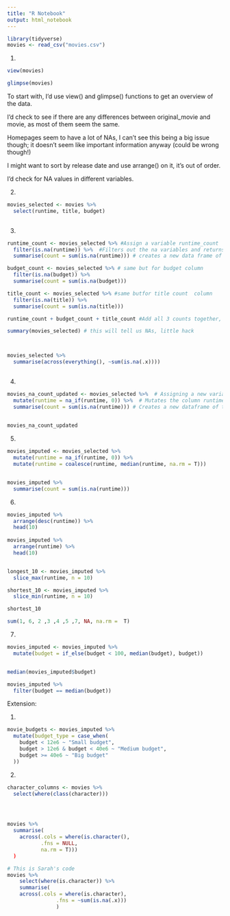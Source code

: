 ```yaml
---
title: "R Notebook"
output: html_notebook
---
```


```r
library(tidyverse)
movies <- read_csv("movies.csv")
```

1.
```r
view(movies)

glimpse(movies)
```

To start with, I'd use view() and glimpse() functions to get an overview of the data.

I'd check to see if there are any differences between original_movie and movie, as most of them seem the same.

Homepages seem to have a lot of NAs, I can't  see  this being a big issue though; it doesn't seem like important information anyway (could be wrong though!)

I might want to sort by release date and use arrange() on it, it's out of order.

I'd check for NA values in different variables.

2. 
```r
movies_selected <- movies %>%
  select(runtime, title, budget)
  

```

3. 

```r


runtime_count <- movies_selected %>% #Assign a variable runtime_count
  filter(is.na(runtime)) %>%  #Filters out the na variables and returns them
  summarise(count = sum(is.na(runtime))) # creates a new data frame of the sum of all na values

budget_count <- movies_selected %>% # same but for budget column
  filter(is.na(budget)) %>% 
  summarise(count = sum(is.na(budget)))

title_count <- movies_selected %>% #same butfor title count  column
  filter(is.na(title)) %>%
  summarise(count = sum(is.na(title)))

runtime_count + budget_count + title_count #Add all 3 counts together, to get the total number of na values

summary(movies_selected) # this will tell us NAs, little hack



movies_selected %>% 
  summarise(across(everything(), ~sum(is.na(.x))))
  
```

4. 
```r
movies_na_count_updated <- movies_selected %>%  # Assigning a new variable, for the updated count which we'll return at the end
  mutate(runtime = na_if(runtime, 0)) %>%  # Mutates the column runtime, so that it will register as NA if a 0 is found in any of the rows
  summarise(count = sum(is.na(runtime))) # Creates a new dataframe of the sum of all NA values, this time including Os as NAs
  

movies_na_count_updated
```


5. 
```r


movies_imputed <- movies_selected %>%
  mutate(runtime = na_if(runtime, 0)) %>% 
  mutate(runtime = coalesce(runtime, median(runtime, na.rm = T)))


movies_imputed %>% 
  summarise(count = sum(is.na(runtime)))


```
6.

```r
movies_imputed %>% 
  arrange(desc(runtime)) %>% 
  head(10)
  
movies_imputed %>% 
  arrange(runtime) %>% 
  head(10)


longest_10 <- movies_imputed %>% 
  slice_max(runtime, n = 10)

shortest_10 <- movies_imputed %>% 
  slice_min(runtime, n = 10)

shortest_10

sum(1, 6, 2 ,3 ,4 ,5 ,7, NA, na.rm =  T)

```

7. 

```r
movies_imputed <- movies_imputed %>% 
  mutate(budget = if_else(budget < 100, median(budget), budget))


median(movies_imputed$budget)

movies_imputed %>% 
  filter(budget == median(budget))
```

Extension:

1.

```r
movie_budgets <- movies_imputed %>% 
  mutate(budget_type = case_when(
    budget < 12e6 ~ "Small budget",
    budget > 12e6 & budget < 40e6 ~ "Medium budget",
    budget >= 40e6 ~ "Big budget"
  ))


```

2. 
```r

character_columns <- movies %>% 
  select(where(class(character)))




movies %>% 
  summarise(
    across(.cols = where(is.character(),
           .fns = NULL,
           na.rm = T)))
  )

# This is Sarah's code
movies %>% 
    select(where(is.character)) %>% 
    summarise(
    across(.cols = where(is.character),
                .fns = ~sum(is.na(.x)))
                )

```



